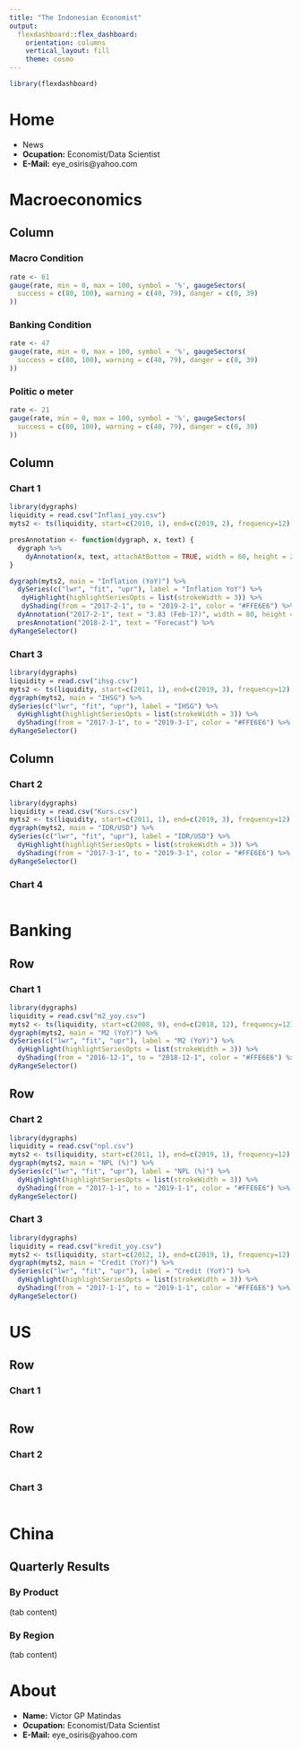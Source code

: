 ```yaml
---
title: "The Indonesian Economist"
output: 
  flexdashboard::flex_dashboard:
    orientation: columns
    vertical_layout: fill
    theme: cosmo
---
```


```r
library(flexdashboard)
```


Home {data-orientation=rows}
=====================================


- News
- __Ocupation:__ Economist/Data Scientist
- __E-Mail:__ eye_osiris@yahoo.com


Macroeconomics
=====================================  

Column {data-width=100}
-------------------------------------


### Macro Condition
```r
rate <- 61
gauge(rate, min = 0, max = 100, symbol = '%', gaugeSectors(
  success = c(80, 100), warning = c(40, 79), danger = c(0, 39)
))
```

### Banking Condition
```r
rate <- 47
gauge(rate, min = 0, max = 100, symbol = '%', gaugeSectors(
  success = c(80, 100), warning = c(40, 79), danger = c(0, 39)
))
```

### Politic o meter
```r
rate <- 21
gauge(rate, min = 0, max = 100, symbol = '%', gaugeSectors(
  success = c(80, 100), warning = c(40, 79), danger = c(0, 39)
))
```



Column {data-width=200}
-------------------------------------
   
### Chart 1

```r
library(dygraphs)
liquidity = read.csv("Inflasi_yoy.csv")
myts2 <- ts(liquidity, start=c(2010, 1), end=c(2019, 2), frequency=12)

presAnnotation <- function(dygraph, x, text) {
  dygraph %>%
    dyAnnotation(x, text, attachAtBottom = TRUE, width = 60, height = 25, tickHeight = 0)
}

dygraph(myts2, main = "Inflation (YoY)") %>%
  dySeries(c("lwr", "fit", "upr"), label = "Inflation YoY") %>%
   dyHighlight(highlightSeriesOpts = list(strokeWidth = 3)) %>%
   dyShading(from = "2017-2-1", to = "2019-2-1", color = "#FFE6E6") %>%
  dyAnnotation("2017-2-1", text = "3.83 (Feb-17)", width = 80, height = 25, cssClass=3) %>%
  presAnnotation("2018-2-1", text = "Forecast") %>%
dyRangeSelector()
```
 
### Chart 3
    
```r
library(dygraphs)
liquidity = read.csv("ihsg.csv")
myts2 <- ts(liquidity, start=c(2011, 1), end=c(2019, 3), frequency=12)
dygraph(myts2, main = "IHSG") %>%
dySeries(c("lwr", "fit", "upr"), label = "IHSG") %>%
  dyHighlight(highlightSeriesOpts = list(strokeWidth = 3)) %>%
  dyShading(from = "2017-3-1", to = "2019-3-1", color = "#FFE6E6") %>%
dyRangeSelector()
```

Column {data-width=200}
-------------------------------------
   
### Chart 2

```r
library(dygraphs)
liquidity = read.csv("Kurs.csv")
myts2 <- ts(liquidity, start=c(2011, 1), end=c(2019, 3), frequency=12)
dygraph(myts2, main = "IDR/USD") %>%
dySeries(c("lwr", "fit", "upr"), label = "IDR/USD") %>%
  dyHighlight(highlightSeriesOpts = list(strokeWidth = 3)) %>%
  dyShading(from = "2017-3-1", to = "2019-3-1", color = "#FFE6E6") %>%
dyRangeSelector()
```
 
### Chart 4
    
```r
```

Banking {data-orientation=rows}
=====================================     
   
Row {data-height=600}
-------------------------------------

### Chart 1

```r
library(dygraphs)
liquidity = read.csv("m2_yoy.csv")
myts2 <- ts(liquidity, start=c(2008, 9), end=c(2018, 12), frequency=12)
dygraph(myts2, main = "M2 (YoY)") %>%
dySeries(c("lwr", "fit", "upr"), label = "M2 (YoY)") %>%
  dyHighlight(highlightSeriesOpts = list(strokeWidth = 3)) %>%
  dyShading(from = "2016-12-1", to = "2018-12-1", color = "#FFE6E6") %>%
dyRangeSelector()
```

Row {data-height=400}
-------------------------------------
   
### Chart 2

```r
library(dygraphs)
liquidity = read.csv("npl.csv")
myts2 <- ts(liquidity, start=c(2011, 1), end=c(2019, 1), frequency=12)
dygraph(myts2, main = "NPL (%)") %>%
dySeries(c("lwr", "fit", "upr"), label = "NPL (%)") %>%
  dyHighlight(highlightSeriesOpts = list(strokeWidth = 3)) %>%
  dyShading(from = "2017-1-1", to = "2019-1-1", color = "#FFE6E6") %>%
dyRangeSelector()
```   
    
### Chart 3

```r
library(dygraphs)
liquidity = read.csv("kredit_yoy.csv")
myts2 <- ts(liquidity, start=c(2012, 1), end=c(2019, 1), frequency=12)
dygraph(myts2, main = "Credit (YoY)") %>%
dySeries(c("lwr", "fit", "upr"), label = "Credit (YoY)") %>%
  dyHighlight(highlightSeriesOpts = list(strokeWidth = 3)) %>%
  dyShading(from = "2017-1-1", to = "2019-1-1", color = "#FFE6E6") %>%
dyRangeSelector()
```

US {data-orientation=rows}
=====================================     
   
Row {data-height=600}
-------------------------------------

### Chart 1

```r
```

Row {data-height=400}
-------------------------------------
   
### Chart 2

```r
```   
    
### Chart 3

```r
```

China {data-orientation=rows}
=====================================     
   
## Quarterly Results {.tabset}

### By Product

(tab content)

### By Region

(tab content)

About {data-orientation=rows}
=====================================

- __Name:__ Victor GP Matindas
- __Ocupation:__ Economist/Data Scientist
- __E-Mail:__ eye_osiris@yahoo.com 